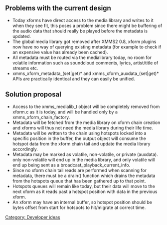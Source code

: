 == Problems with the current design ==

* Today xforms have direct access to the media library and writes to it when they see fit, this poses a problem since there might be buffering of the audio data that should really be played before the metadata is updated.
* The global media library got removed after XMMS2 0.8, xform plugins now have no way of querying existing metadata (for example to check if an expensive value has already been cached).
* All metadata must be routed via the medialibrary today, no room for volatile information such as soundcloud comments, lyrics, artist/title of streams etc.
* xmms_xform_metadata_(set|get)* and xmms_xform_auxdata_(set|get)* APIs are practically identical and they can easily be unified.

== Solution proposal ==

* Access to the xmms_medialib_t object will be completely removed from xform.c as it is today, and will be handled only by a xmms_xform_chain_factory.
* Metadata will be fetched from the media library on xform chain creation and xforms will thus not need the media library during their life time.
* Metadata will be written to the chain using hotspots locked into a specific position in the buffer, the output object will consume the hotspot data from the xform chain tail and update the media library accordingly.
* Metadata may be marked as volatile, non-volatile, or private (auxdata). only non-volatile will end up in the media library, and only volatile will end up being sent as a broadcast_playback_current_info.
* Since no xform chain tail reads are performed when scanning for metadata, there must be a drain() function which drains the metadata from the hotspots queue that has been gathered up to that point.
* Hotspots queues will remain like today, but their data will move to the next xform as it reads past a hotspot position with data in the previous xform.
* An xform may have an internal buffer, so hotspot position should be bytes offset from start for hotspots to hit/migrate at correct time. 

[[Category: Developer ideas]]
